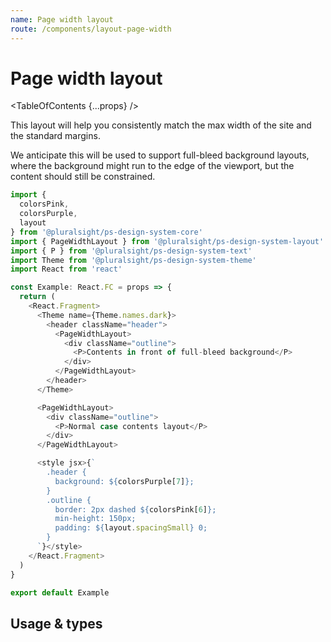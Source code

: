 ```yaml
---
name: Page width layout
route: /components/layout-page-width
---
```


# Page width layout

<TableOfContents {...props} />

This layout will help you consistently match the max width of the site and the
standard margins.

We anticipate this will be used to support full-bleed background layouts, where
the background might run to the edge of the viewport, but the content should
still be constrained.

```typescript
import {
  colorsPink,
  colorsPurple,
  layout
} from '@pluralsight/ps-design-system-core'
import { PageWidthLayout } from '@pluralsight/ps-design-system-layout'
import { P } from '@pluralsight/ps-design-system-text'
import Theme from '@pluralsight/ps-design-system-theme'
import React from 'react'

const Example: React.FC = props => {
  return (
    <React.Fragment>
      <Theme name={Theme.names.dark}>
        <header className="header">
          <PageWidthLayout>
            <div className="outline">
              <P>Contents in front of full-bleed background</P>
            </div>
          </PageWidthLayout>
        </header>
      </Theme>

      <PageWidthLayout>
        <div className="outline">
          <P>Normal case contents layout</P>
        </div>
      </PageWidthLayout>

      <style jsx>{`
        .header {
          background: ${colorsPurple[7]};
        }
        .outline {
          border: 2px dashed ${colorsPink[6]};
          min-height: 150px;
          padding: ${layout.spacingSmall} 0;
        }
      `}</style>
    </React.Fragment>
  )
}

export default Example
```

## Usage & types

<Usage
  install="npm install @pluralsight/ps-design-system-layout"
  import="import { PageWidthLayout } from '@pluralsight/ps-design-system-layout"
  packageName="layout"
/>

<TypesTable>
  <TypesProp name="children" type="React.ReactNode" desc="content" required />
</TypesTable>
